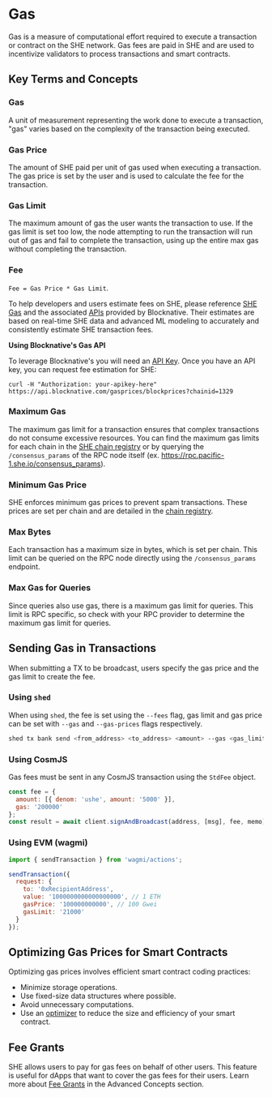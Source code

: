 # Gas

Gas is a measure of computational effort required to execute a transaction or
contract on the SHE network. Gas fees are paid in SHE and are used to
incentivize validators to process transactions and smart contracts.

## Key Terms and Concepts

### Gas

A unit of measurement representing the work done to execute a transaction, "gas"
varies based on the complexity of the transaction being executed.

### Gas Price

The amount of SHE paid per unit of gas used when executing a transaction. The
gas price is set by the user and is used to calculate the fee for the
transaction.

### Gas Limit

The maximum amount of gas the user wants the transaction to use. If the gas
limit is set too low, the node attempting to run the transaction will run out of
gas and fail to complete the transaction, using up the entire max gas without
completing the transaction.

### Fee

`Fee = Gas Price * Gas Limit`.

To help developers and users estimate fees on SHE, please reference
[SHE Gas](https://shegas.com) and the associated
[APIs](https://docs.blocknative.com/gas-prediction/gas-platform) provided by
Blocknative. Their estimates are based on real-time SHE data and advanced ML
modeling to accurately and consistently estimate SHE transaction fees.

**Using Blocknative's Gas API**

To leverage Blocknative's you will need an
[API Key](https://docs.blocknative.com/gas-prediction/gas-platform#authentication).
Once you have an API key, you can request fee estimation for SHE:

```
curl -H "Authorization: your-apikey-here" https://api.blocknative.com/gasprices/blockprices?chainid=1329
```

### Maximum Gas

The maximum gas limit for a transaction ensures that complex transactions do not
consume excessive resources. You can find the maximum gas limits for each chain
in the
[SHE chain registry](https://github.com/she-protocol/chain-registry/blob/main/gas.json)
or by querying the `/consensus_params` of the RPC node itself (ex.
https://rpc.pacific-1.she.io/consensus_params).

### Minimum Gas Price

SHE enforces minimum gas prices to prevent spam transactions. These prices are
set per chain and are detailed in the
[chain registry](https://github.com/she-protocol/chain-registry/blob/main/gas.json).

### Max Bytes

Each transaction has a maximum size in bytes, which is set per chain. This limit
can be queried on the RPC node directly using the `/consensus_params` endpoint.

### Max Gas for Queries

Since queries also use gas, there is a maximum gas limit for queries. This limit
is RPC specific, so check with your RPC provider to determine the maximum gas
limit for queries.

## Sending Gas in Transactions

When submitting a TX to be broadcast, users specify the gas price and the gas
limit to create the fee.

### Using `shed`

When using `shed`, the fee is set using the `--fees` flag, gas limit and gas
price can be set with `--gas` and `--gas-prices` flags respectively.

```sh copy
shed tx bank send <from_address> <to_address> <amount> --gas <gas_limit> --gas-prices <gas_price> --fees <fee>
```

### Using CosmJS

Gas fees must be sent in any CosmJS transaction using the `StdFee` object.

```js copy
const fee = {
  amount: [{ denom: 'ushe', amount: '5000' }],
  gas: '200000'
};
const result = await client.signAndBroadcast(address, [msg], fee, memo);
```

### Using EVM (wagmi)

```js copy
import { sendTransaction } from 'wagmi/actions';

sendTransaction({
  request: {
    to: '0xRecipientAddress',
    value: '1000000000000000000', // 1 ETH
    gasPrice: '100000000000', // 100 Gwei
    gasLimit: '21000'
  }
});
```

## Optimizing Gas Prices for Smart Contracts

Optimizing gas prices involves efficient smart contract coding practices:

- Minimize storage operations.
- Use fixed-size data structures where possible.
- Avoid unnecessary computations.
- Use an [optimizer](https://github.com/CosmWasm/optimizer) to reduce the size
  and efficiency of your smart contract.

## Fee Grants

SHE allows users to pay for gas fees on behalf of other users. This feature is
useful for dApps that want to cover the gas fees for their users. Learn more
about [Fee Grants](/dev-advanced-concepts/fee-grants) in the Advanced Concepts
section.
